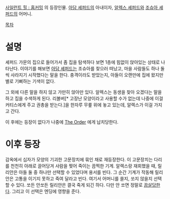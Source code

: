 [[사일런트 힐 : 홈커밍]] 의 등장인물. [[아담 셰퍼드]]의 아내이자, [[알렉스 셰퍼드]]와 [[조슈아 셰퍼드]]의 어머니.

[[목차]]

= 설명 =
셰퍼드 가문의 집으로 들어가서 좀 집을 탐색하다 보면 1층에 힘없이 앉아있는 상태로 나타난다. 이야기를 해보면 [[아담 셰퍼드]]는 조슈아를 찾으러 떠났고, 마을 사람들도 하나 둘 씩 사라지기 시작했다는 말을 한다. 충격이라도 받았는지, 아들이 오랜만에 집에 왔지만 별로 기뻐하는 기색이 없다.

그 외에 다른 말을 하지 않고 가만히 앉아만 있다. 알렉스는 동생을 찾아 오겠다는 말을 하고 집을 수색하게 된다. 리볼버[* 고장난 모양이라고 사용할 수가 없는데 나중에 이걸 커티스에게 주고 권총을 받는다.]을 한자루 무릎 위에 놓고 있는데, 알렉스가 이걸 가지고 간다.

이 후에는 등장이 없다가 나중에 [[The Order]] 에게 납치당한다.

= 이후 등장 =
감옥에서 십자가 모양의 기괴한 고문장치에 묶인 채로 재등장한다. 이 고문장치는 다리를 천천히 아래로 끌어당겨 사람을 찢어 죽이는 끔찍한 기계. 알렉스랑 재회했을 때, 릴리안은 아들 둘 중 하나만 선택할 수 있었다며 용서를 빈다. 그 순간 기계가 작동해 릴리안은 고통을 이기지 못하고 죽여 달라고 빈다. 여기서 어머니를 쏠지, 쏘지 않을지 선택할 수 있다. 쏘든 안쏘든 릴리안은 결국 죽게 되긴 하다. 다만 안 쏘면 정말로 [[끔살]]당한다. 그리고 이 선택은 엔딩에 영향을 준다.
